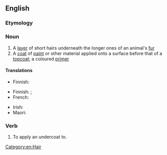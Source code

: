 ==English==

===Etymology===
{{prefix|under|coat|lang=en}}

===Noun===
{{en-noun}}

# A [[layer]] of short hairs underneath the longer ones of an animal's [[fur]]
# A [[coat]] of [[paint]] or other material applied onto a surface before that of a [[topcoat]]; a coloured [[primer]]

====Translations====
{{trans-top|layer of soft hair}}
* Finnish: {{t|fi|aluskarva}}
{{trans-mid}}
{{trans-bottom}}

{{trans-top|coat of paint applied before a topcoat}}
* Finnish: {{t|fi|pohjamaali}} {{qualifier|primer}}; {{t|fi|välimaali}} {{qualifier|layer between primer and topcoat}}
* French: {{t+|fr|sous-couche|f}}
{{trans-mid}}
* Irish: {{t|ga|fo-bhrat|m}}
* Maori: {{t|mi|kiriwai}}
{{trans-bottom}}

===Verb===
{{en-verb}}

# {{lb|en|transitive}} To apply an undercoat to.

[[Category:en:Hair]]